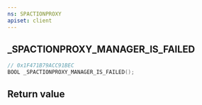 ```yaml
---
ns: SPACTIONPROXY
apiset: client
---
```

## _SPACTIONPROXY_MANAGER_IS_FAILED

```c
// 0x1F471B79ACC91BEC
BOOL _SPACTIONPROXY_MANAGER_IS_FAILED();
```



## Return value